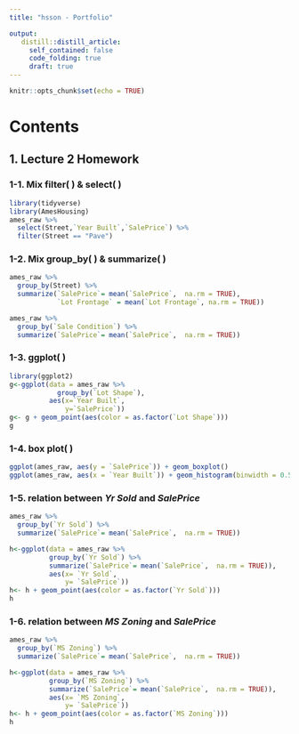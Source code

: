 ```yaml
---
title: "hsson - Portfolio"

output:
   distill::distill_article:
     self_contained: false
     code_folding: true
     draft: true
---
```


     
```r
knitr::opts_chunk$set(echo = TRUE)
```
# Contents

## 1. Lecture 2 Homework
### 1-1. Mix filter( ) & select( )
```r
library(tidyverse)
library(AmesHousing)
ames_raw %>%
  select(Street,`Year Built`,`SalePrice`) %>%
  filter(Street == "Pave") 
```
### 1-2. Mix group_by( ) & summarize( )
```r
ames_raw %>%
  group_by(Street) %>%
  summarize(`SalePrice`= mean(`SalePrice`,  na.rm = TRUE),
            `Lot Frontage` = mean(`Lot Frontage`, na.rm = TRUE))

ames_raw %>%
  group_by(`Sale Condition`) %>%
  summarize(`SalePrice`= mean(`SalePrice`,  na.rm = TRUE))
```
### 1-3. ggplot( )
```r
library(ggplot2)
g<-ggplot(data = ames_raw %>%
            group_by(`Lot Shape`),
          aes(x=`Year Built`,
              y=`SalePrice`))
g<- g + geom_point(aes(color = as.factor(`Lot Shape`)))
g
```
### 1-4. box plot( )
```r
ggplot(ames_raw, aes(y = `SalePrice`)) + geom_boxplot()
ggplot(ames_raw, aes(x = `Year Built`)) + geom_histogram(binwidth = 0.5)
```
### 1-5. relation between *Yr Sold* and *SalePrice* 
```r
ames_raw %>%
  group_by(`Yr Sold`) %>%
  summarize(`SalePrice`= mean(`SalePrice`,  na.rm = TRUE))

h<-ggplot(data = ames_raw %>%
          group_by(`Yr Sold`) %>%
          summarize(`SalePrice`= mean(`SalePrice`,  na.rm = TRUE)),
          aes(x= `Yr Sold`,
              y= `SalePrice`))
h<- h + geom_point(aes(color = as.factor(`Yr Sold`)))
h
```
### 1-6. relation between *MS Zoning* and *SalePrice* 
```r
ames_raw %>%
  group_by(`MS Zoning`) %>%
  summarize(`SalePrice`= mean(`SalePrice`,  na.rm = TRUE))

h<-ggplot(data = ames_raw %>%
          group_by(`MS Zoning`) %>%
          summarize(`SalePrice`= mean(`SalePrice`,  na.rm = TRUE)),
          aes(x= `MS Zoning`,
              y= `SalePrice`))
h<- h + geom_point(aes(color = as.factor(`MS Zoning`)))
h
```
